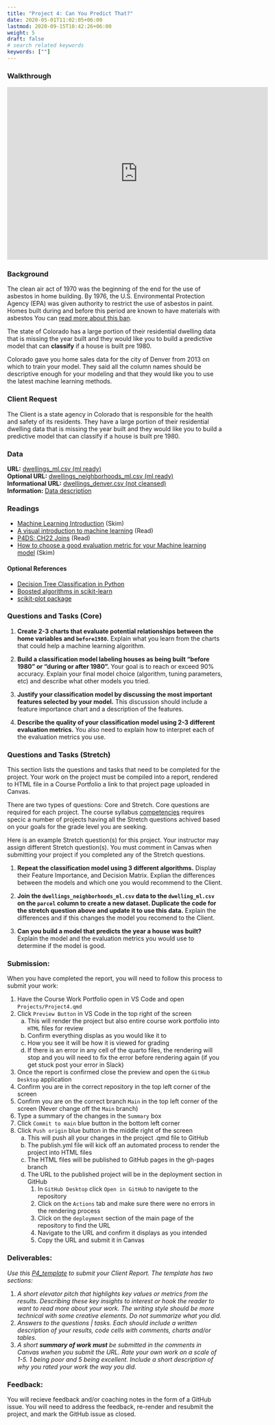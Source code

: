 ```yaml
---
title: "Project 4: Can You Predict That?"
date: 2020-05-01T11:02:05+06:00
lastmod: 2020-09-15T10:42:26+06:00
weight: 5
draft: false
# search related keywords
keywords: [""]
---
```



### Walkthrough
```{=html}
<iframe id="kaltura_player" src="https://cdnapisec.kaltura.com/p/1157612/sp/115761200/embedIframeJs/uiconf_id/41338032/partner_id/1157612?iframeembed=true&playerId=kaltura_player&entry_id=1_ntkyl8mv&flashvars[localizationCode]=en&amp;flashvars[sideBarContainer.plugin]=true&amp;flashvars[sideBarContainer.position]=left&amp;flashvars[sideBarContainer.clickToClose]=true&amp;flashvars[chapters.plugin]=true&amp;flashvars[chapters.layout]=vertical&amp;flashvars[chapters.thumbnailRotator]=false&amp;flashvars[streamSelector.plugin]=true&amp;flashvars[EmbedPlayer.SpinnerTarget]=videoHolder&amp;flashvars[dualScreen.plugin]=true&amp;flashvars[Kaltura.addCrossoriginToIframe]=true&amp;&wid=1_tn9ykfrp" width="608" height="402" allowfullscreen webkitallowfullscreen mozAllowFullScreen allow="autoplay *; fullscreen *; encrypted-media *" sandbox="allow-downloads allow-forms allow-same-origin allow-scripts allow-top-navigation allow-pointer-lock allow-popups allow-modals allow-orientation-lock allow-popups-to-escape-sandbox allow-presentation allow-top-navigation-by-user-activation" frameborder="0" title="W08 - Project 4 Walkthrough"></iframe>
```


### Background

The clean air act of 1970 was the beginning of the end for the use of asbestos in home building.  By 1976, the U.S. Environmental Protection Agency (EPA) was given authority to restrict the use of asbestos in paint. Homes built during and before this period are known to have materials with asbestos You can [read more about this ban](https://www.asbestos.com/mesothelioma-lawyer/legislation/ban/).  

The state of Colorado has a large portion of their residential dwelling data that is missing the year built and they would like you to build a predictive model that can __classify__ if a house is built pre 1980.  

Colorado gave you home sales data for the city of Denver from 2013 on which to train your model. They said all the column names should be descriptive enough for your modeling and that they would like you to use the latest machine learning methods.


### Client Request

The Client is a state agency in Colorado that is responsible for the health and safety of its residents. They have a large portion of their residential dwelling data that is missing the year built and they would like you to build a predictive model that can classify if a house is built pre 1980.


### Data

__URL:__  [dwellings_ml.csv (ml ready)](https://github.com/byuidatascience/data4dwellings/raw/master/data-raw/dwellings_ml/dwellings_ml.csv)  
__Optional URL:__  [dwellings_neighborhoods_ml.csv (ml ready)](https://github.com/byuidatascience/data4dwellings/raw/master/data-raw/dwellings_neighborhoods_ml/dwellings_neighborhoods_ml.csv)  
__Informational URL:__  [dwellings_denver.csv (not cleansed)](https://github.com/byuidatascience/data4dwellings/raw/master/data-raw/dwellings_denver/dwellings_denver.csv)  
__Information:__ [Data description](https://github.com/byuidatascience/data4dwellings/blob/master/data.md)  


### Readings

- [Machine Learning Introduction](/Course%20Materials/ml.qmd) (Skim)
- [A visual introduction to machine learning](http://www.r2d3.us/visual-intro-to-machine-learning-part-1/) (Read)
- [P4DS: CH22 Joins](https://aeturrell.github.io/python4DS/joins.html) (Read)
- [How to choose a good evaluation metric for your Machine learning model](https://web.archive.org/web/20240213170741/https://ranvir.xyz/blog/how-to-evaluate-your-machine-learning-model-like-a-pro-metrics/) (Skim)


#### Optional References

- [Decision Tree Classification in Python](https://www.datacamp.com/community/tutorials/decision-tree-classification-python)    
- [Boosted algorithms in scikit-learn](https://scikit-learn.org/stable/modules/ensemble.html#gradient-tree-boosting)
- [scikit-plot package](https://github.com/reiinakano/scikit-plot)  
 

### Questions and Tasks (Core)

1. __Create 2-3 charts that evaluate potential relationships between the home variables and `before1980`.__ Explain what you learn from the charts that could help a machine learning algorithm.  

1. __Build a classification model labeling houses as being built “before 1980” or “during or after 1980”.__ Your goal is to reach or exceed 90% accuracy. Explain your final model choice (algorithm, tuning parameters, etc) and describe what other models you tried.  

1. __Justify your classification model by discussing the most important features selected by your model.__ This discussion should include a feature importance chart and a description of the features.  

1. __Describe the quality of your classification model using 2-3 different evaluation metrics.__ You also need to explain how to interpret each of the evaluation metrics you use.  


### Questions and Tasks (Stretch)
::: {.callout-note collapse="true"}
This section lists the questions and tasks that need to be completed for the project. Your work on the project must be compiled into a report, rendered to HTML file in a Course Portfolio a link to that project page uploaded in Canvas.

There are two types of questions: Core and Stretch. Core questions are required for each project. The course syllabus [competencies](../Syllabus/competency.qmd) requires specic a number of projects having all the Stretch questions achived based on your goals for the grade level you are seeking.
:::
Here is an example Stretch question(s) for this project. Your instructor may assign different Stretch question(s). You must comment in Canvas when submitting your project if you completed any of the Stretch questions.  

1. __Repeat the classification model using 3 different algorithms.__ Display their Feature Importance, and Decision Matrix. Explian the differences between the models and which one you would recommend to the Client.  

1. __Join the `dwellings_neighborhoods_ml.csv` data to the `dwelling_ml.csv` on the `parcel` column to create a new dataset. Duplicate the code for the stretch question above and update it to use this data.__ Explain the differences and if this changes the model you recomend to the Client.  

1. __Can you build a model that predicts the year a house was built?__ Explain the model and the evaluation metrics you would use to determine if the model is good.


### Submission:
::: {.callout-note collapse="true"}
When you have completed the report, you will need to follow this process to submit your work:

1. Have the Course Work Portfolio open in VS Code and open `Projects/Project4.qmd`
1. Click `Preview Button` in VS Code in the top right of the screen
    a. This will render the project but also entire course work portfolio into `HTML` files for review
    b. Confirm everything displas as you would like it to
    c. How you see it will be how it is viewed for grading
    d. If there is an error in any cell of the quarto files, the rendering will stop and you will need to fix the error before rendering again (if you get stuck post your error in Slack)
1. Once the report is confirmed close the preview and open the `GitHub Desktop` application
1. Confirm you are in the correct repository in the top left corner of the screen
1. Confirm you are on the correct branch `Main` in the top left corner of the screen (Never change off the `Main` branch)
1. Type a summary of the changes in the `Summary` box
1. Click `Commit to main` blue button in the bottom left corner
1. Click `Push origin` blue button in the middle right of the screen
    a. This will push all your changes in the project .qmd file to GitHub
    b. The publish.yml file will kick off an automated process to render the project into HTML files
    c. The HTML files will be published to GitHub pages in the gh-pages branch
    d. The URL to the published project will be in the deployment section in GitHub
        1. In `GitHub Desktop` click `Open in GitHub` to navigete to the repository
        2. Click on the `Actions` tab and make sure there were no errors in the rendering process
        3. Click on the `deployment` section of the main page of the repository to find the URL
        4. Navigate to the URL and confirm it displays as you intended
        5. Copy the URL and submit it in Canvas
:::


### Deliverables:

_Use this [P4_template](../Templates/P4_template.qmd) to submit your Client Report. The template has two sections:_

1. _A short elevator pitch that highlights key values or metrics from the results. Describing these key insights to interest or hook the reader to want to read more about your work. The writing style should be more technical with some creative elements. Do not summarize what you did._  
1. _Answers to the questions | tasks. Each should include a written description of your results, code cells with comments, charts and/or tables._  
1. _A short __summary of work must__ be submitted in the comments in Canvas wwhen you submit the URL. Rate your own work on a scale of 1-5. 1 being poor and 5 being excellent. Include a short description of why you rated your work the way you did._


### Feedback:
::: {.callout-note collapse="true"}
You will recieve feedback and/or coaching notes in the form of a GitHub issue. You will need to address the feedback, re-render and resubmit the project, and mark the GitHub issue as closed.
:::